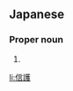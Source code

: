 ==Japanese==
{{ja-kanjitab|信|護}}

===Proper noun===
{{ja-pos|proper|のぶもり}}

# {{given name|male|lang=ja|sort=のぶもり}}

[[li:信護]]